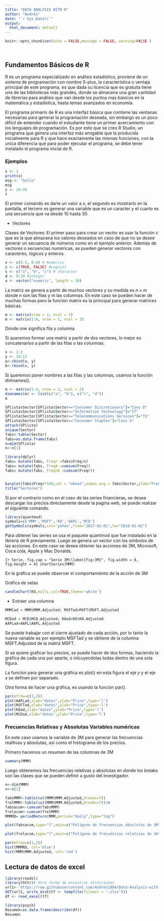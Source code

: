 ```yaml
---
title: "DATA ANALYSIS WITH R"
author: "Andrés"
date: "`r Sys.Date()`"
output:
  html_document: default
---
```



```r
knitr::opts_chunk$set(echo = FALSE,message = FALSE, warning=FALSE )




```

## Fundamentos Básicos de R
R es un programa especializado en análisis estadístico, proviene de un sistema de programación con nombre S-plus, la característica o ventaja principal de este programa, es que dada su licencia que es gratuita tiene una de las bibliotecas más grandes, donde se almacena una gran cantidad de librerias para análisis que van desde los puntos mas básicos en la matemática y estadística, hasta temas avanzados en economía.



El programa primario de R es una interfaz básica que contiene las ventanas necesarias para generar la programación deseada, sin embargo es un poco difícil de entender cuando el estudiante tiene un primer acercamiento con los lenguajes de programación. Es por esto que se creo R Studio, un programa que genera una interfaz más amigable que la producida inicialmente para R y que hace exactamente las mismas funciones, con la unica diferencia que para poder ejecutar el programa, se debe tener instalado el programa inicial de R. 



### Ejemplos 

```r

x <- 1
print(x)
msg <- "hello"
msg
z <- 10:30
z
```


El primer comando es darle un valor a x, el segundo es mostrarlo en la pantalla, el tercero es generar una variable que es un caracter y el cuarto es una secuencia que va desde 10 hasta 30.

* Vectores

Clases de Vectores: El primer paso para crear un vector es usar la función $c$ que es la que almacena los valores deseados en caso de que no se desee generar un secuencia de números como en el ejemplo anterior. Además de vectores o secuencias numéricas, se pueden generar vectores con caracteres, lógicos y enteros.

```r

x <- c(0.5, 0.6) # Numerico
z <- c(TRUE, FALSE) #Logical
s <- c("a", "b", "c") # character
d <- 9:29 #integer
u <- vector("numeric", length = 10)
```




La matriz se genera a partir de muchos vectores y su medida es $n \times m$ donde n son las filas y m las columnas. En este caso se pueden hacer de muchas formas pero la función matrix es la principal para generar matrices básicas.


```r

m <- matrix(nrow = 2, ncol = 3)
m <- matrix(1:6, nrow = 2, ncol = 3)
```


Donde row significa fila y columna



Si queremos formar una matriz a partir de dos vectores, lo mejor es concatenarlos a partir de las filas o las columnas.



```r
x <- 1:3
y <- 10:12
a<-cbind(x, y)
b<-rbind(x, y)
```


Si queremos poner  nombres a las filas y las columnas, usamos la función dimnames().

```r
m <- matrix(1:4, nrow = 2, ncol = 2)
dimnames(m) <- list(c("a", "b"), c("c", "d"))
m
```








\begin{enumerate}

\item Cargar una base de datos de un Archivo txt.

```r
library(RCurl)# La dirección web
library(readr)# La base de datos en cvs o txt

text=getURL("https://raw.githubusercontent.com/Andres1984/Data-Analysis-with-R/master/SPlista.txt")

#Archivo txt 
SPlista <- read_csv(file=text)
```








\end{enumerate}


```r
SPlista$Sector[SPlista$Sector=="Consumer Discretionary"]="Cons D"
SPlista$Sector[SPlista$Sector=="Information Technology"]="IT"
SPlista$Sector[SPlista$Sector=="Telecommunications Services"]="TS"
SPlista$Sector[SPlista$Sector=="Consumer Staples"]="Cons S"
attach(SPlista)
unique(Sector)
fabs<-table(Sector)
fabs=as.data.frame(fabs)
n=dim(SPlista)
n<-n[1]
```



```r
library(dplyr)
fabs= mutate(fabs, Freqr =fabs$Freq/n)
fabs= mutate(fabs, FreqA =cumsum(Freq))
fabs= mutate(fabs, FreqrA =cumsum(Freqr))


barplot(fabs$Freqr*100,col = "wheat",names.arg = fabs$Sector,ylab="Freq Rel %")
title("Sectores")
```


Si por el contrario como en el caso de las series financieras, se desea descargar los precios directamente desde la pagina web, se puede realizar el siguiente comando.


```r
library(quantmod)
symbols=c('MMM','MSFT','KO','AAPL','MCD') 
getSymbols(symbols,src='yahoo',from="2017-02-01",to="2018-01-01") 

```



Para obtener las series se usa el paquete quantmod que fue instalado en la libreria de R previamente. Luego se genera un vector con los simbolos de las acciones. En este caso se desea obtener las acciones de 3M, Microsoft, Coca cola, Apple y Mac Donalds.


```{r Serie, fig.cap = "Serie 3M\\label{fig:3M}", fig.width = 8, fig.height = 4}
chartSeries(MMM) 
```

En la gráfica \ref{fig:3M} se puede observar el comportamiento de la acción de 3M

Gráfica de velas

```r
candleChart(KO,multi.col=TRUE,theme='white') 
```


* Extraer una columna


```r
MMMCad = MMM$MMM.Adjusted; MSFTad=MSFT$MSFT.Adjusted
```


```r
MCDad = MCD$MCD.Adjusted; KOad=KO$KO.Adjusted
AAPLad=AAPL$AAPL.Adjusted
```


Se puede trabajar con el cierre ajustado de cada acción, por lo tanto la nueva variable es por ejemplo MSFTad y se obtiene de la columna MSFT.Adjusted de la matriz MSFT.




Si se quiere graficar los precios, se puede hacer de dos formas, haciendo la gráfica de cada una por aparte, o inlcuyendolas todas dentro de una sola figura.

La función para generar una gráfica es plot() en esta figura el eje $y$ y el eje $x$ se definen por separado. 


Otra forma de hacer una gráfica, es usando la función par().

	




```r
par(mfrow=c(2,2))
plot(AAPLad,xlab="dates",ylab="Price",type='l') 
plot(MSFTad,xlab="dates",ylab="Price",type='l') 
plot(KOad,xlab="dates",ylab="Price",type='l') 
plot(MCDad,xlab="dates",ylab="Price",type='l') 

```








### Frecuencias Relativas y Absolutas Variables numéricas

En este caso usamos la variable de 3M para generar las frecuencias realtivas y absolutas, así como el histograma de los precios.



Primero hacemos un resumen de las columnas de 3M


```r

summary(MMM)
```


Luego obtenemos las frecuencias relativas y absolutas en donde los breaks son las clases que se pueden definir a gusto del investigador.
```r
n<-dim(MMM)
n<-n[1]

fabsMMM<-table(cut(MMM$MMM.Adjusted,breaks=7))  
frelMMM<-table(cut(MMM$MMM.Adjusted,breaks=7))/n
fabsacum<-cumsum(fabsMMM)  
frelacum<-cumsum(frelMMM)
MMMRD= periodReturn(MMM,period="daily",type="log") 
```



```r
plot(fabsacum,type="l",main=c("Polígono de frecuencias absolutas de 3M"),ylab="Frecuencias absolutas")


```

```r
plot(frelacum,type="l",main=c("Polígono de frecuencias relativas de 3m"),ylab="Frecuencias relativas")

```






```r
par(mfrow=c(1,2))
hist(MMMRD, col='blue')
hist(MMM$MMM.Adjusted, col='red')
```

## Lectura de datos de excel

```r
library(readxl)
library(httr)# Otra forma de encontrar direcciones 
url1<-'https://raw.githubusercontent.com/Andres1984/Data-Analysis-with-R/master/DatosVAR.xlsx'
GET(url1, write_disk(tf <- tempfile(fileext = ".xlsx"))) 
df <- read_excel(tf)
```




```r
library(psych)
Resumen=as.data.frame(describe(df))
Resumen
```


